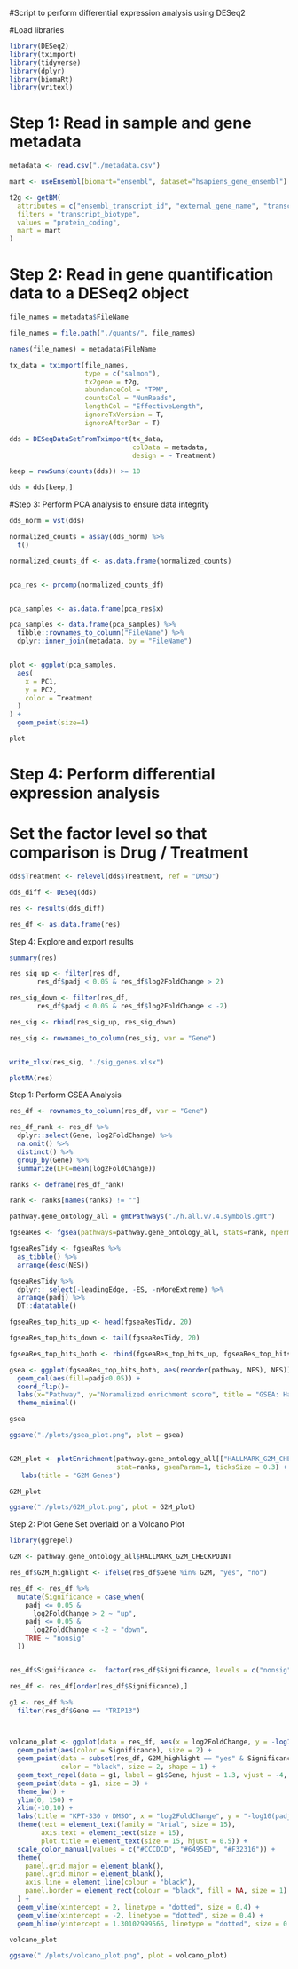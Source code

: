 #Script to perform differential expression analysis using DESeq2

#Load libraries
```r
library(DESeq2)
library(tximport)
library(tidyverse)
library(dplyr)
library(biomaRt)
library(writexl)
```

# Step 1: Read in sample and gene metadata

```r

metadata <- read.csv("./metadata.csv")

mart <- useEnsembl(biomart="ensembl", dataset="hsapiens_gene_ensembl")

t2g <- getBM(
  attributes = c("ensembl_transcript_id", "external_gene_name", "transcript_biotype"),
  filters = "transcript_biotype",
  values = "protein_coding",
  mart = mart
)

```

# Step 2: Read in gene quantification data to a DESeq2 object

```r

file_names = metadata$FileName

file_names = file.path("./quants/", file_names)

names(file_names) = metadata$FileName

tx_data = tximport(file_names,
                   type = c("salmon"),
                   tx2gene = t2g,
                   abundanceCol = "TPM",
                   countsCol = "NumReads",
                   lengthCol = "EffectiveLength",
                   ignoreTxVersion = T,
                   ignoreAfterBar = T)

dds = DESeqDataSetFromTximport(tx_data,
                               colData = metadata,
                               design = ~ Treatment)

keep = rowSums(counts(dds)) >= 10

dds = dds[keep,]

```

#Step 3: Perform PCA analysis to ensure data integrity

```r

dds_norm = vst(dds)

normalized_counts = assay(dds_norm) %>%
  t()

normalized_counts_df <- as.data.frame(normalized_counts)


pca_res <- prcomp(normalized_counts_df)


pca_samples <- as.data.frame(pca_res$x)

pca_samples <- data.frame(pca_samples) %>%
  tibble::rownames_to_column("FileName") %>%
  dplyr::inner_join(metadata, by = "FileName")


plot <- ggplot(pca_samples,
  aes(
    x = PC1,
    y = PC2,
    color = Treatment
  )
) +
  geom_point(size=4) 

plot

```


# Step 4: Perform differential expression analysis

# Set the factor level so that comparison is Drug / Treatment
```r

dds$Treatment <- relevel(dds$Treatment, ref = "DMSO")

```


```r

dds_diff <- DESeq(dds)

res <- results(dds_diff)

res_df <- as.data.frame(res)

```

Step 4: Explore and export results

```r
summary(res)
```


```r

res_sig_up <- filter(res_df,
       res_df$padj < 0.05 & res_df$log2FoldChange > 2)

res_sig_down <- filter(res_df,
       res_df$padj < 0.05 & res_df$log2FoldChange < -2)

res_sig <- rbind(res_sig_up, res_sig_down)

res_sig <- rownames_to_column(res_sig, var = "Gene")


write_xlsx(res_sig, "./sig_genes.xlsx")

```


```r

plotMA(res)

```

Step 1: Perform GSEA Analysis

```r

res_df <- rownames_to_column(res_df, var = "Gene")

res_df_rank <- res_df %>%
  dplyr::select(Gene, log2FoldChange) %>%
  na.omit() %>%
  distinct() %>%
  group_by(Gene) %>%
  summarize(LFC=mean(log2FoldChange))

ranks <- deframe(res_df_rank)

rank <- ranks[names(ranks) != ""]

pathway.gene_ontology_all = gmtPathways("./h.all.v7.4.symbols.gmt")

fgseaRes <- fgsea(pathways=pathway.gene_ontology_all, stats=rank, nperm=1000)

fgseaResTidy <- fgseaRes %>%
  as_tibble() %>%
  arrange(desc(NES))

fgseaResTidy %>%
  dplyr:: select(-leadingEdge, -ES, -nMoreExtreme) %>%
  arrange(padj) %>%
  DT::datatable()

fgseaRes_top_hits_up <- head(fgseaResTidy, 20)

fgseaRes_top_hits_down <- tail(fgseaResTidy, 20)

fgseaRes_top_hits_both <- rbind(fgseaRes_top_hits_up, fgseaRes_top_hits_down)

gsea <- ggplot(fgseaRes_top_hits_both, aes(reorder(pathway, NES), NES)) +
  geom_col(aes(fill=padj<0.05)) +
  coord_flip()+
  labs(x="Pathway", y="Noramalized enrichment score", title = "GSEA: Hallmarks") +
  theme_minimal()

gsea

ggsave("./plots/gsea_plot.png", plot = gsea)


G2M_plot <- plotEnrichment(pathway.gene_ontology_all[["HALLMARK_G2M_CHECKPOINT"]],
                           stat=ranks, gseaParam=1, ticksSize = 0.3) +
   labs(title = "G2M Genes")

G2M_plot

ggsave("./plots/G2M_plot.png", plot = G2M_plot)

```


Step 2: Plot Gene Set overlaid on a Volcano Plot


```r

library(ggrepel)

G2M <- pathway.gene_ontology_all$HALLMARK_G2M_CHECKPOINT

res_df$G2M_highlight <- ifelse(res_df$Gene %in% G2M, "yes", "no")

res_df <- res_df %>%
  mutate(Significance = case_when(
    padj <= 0.05 &
      log2FoldChange > 2 ~ "up",
    padj <= 0.05 &
      log2FoldChange < -2 ~ "down",
    TRUE ~ "nonsig"
  ))


res_df$Significance <-  factor(res_df$Significance, levels = c("nonsig", "up", "down"))

res_df <- res_df[order(res_df$Significance),]

g1 <- res_df %>%
  filter(res_df$Gene == "TRIP13")



volcano_plot <- ggplot(data = res_df, aes(x = log2FoldChange, y = -log10(padj))) +
  geom_point(aes(color = Significance), size = 2) +
  geom_point(data = subset(res_df, G2M_highlight == "yes" & Significance == "down"),
             color = "black", size = 2, shape = 1) +
  geom_text_repel(data = g1, label = g1$Gene, hjust = 1.3, vjust = -4, size = 5) +
  geom_point(data = g1, size = 3) +
  theme_bw() +
  ylim(0, 150) +
  xlim(-10,10) +
  labs(title = "KPT-330 v DMSO", x = "log2FoldChange", y = "-log10(padj)") +
  theme(text = element_text(family = "Arial", size = 15),
        axis.text = element_text(size = 15),
        plot.title = element_text(size = 15, hjust = 0.5)) +
  scale_color_manual(values = c("#CCCDCD", "#6495ED", "#F32316")) +
  theme(
    panel.grid.major = element_blank(),
    panel.grid.minor = element_blank(),
    axis.line = element_line(colour = "black"),
    panel.border = element_rect(colour = "black", fill = NA, size = 1)
  ) +
  geom_vline(xintercept = 2, linetype = "dotted", size = 0.4) +
  geom_vline(xintercept = -2, linetype = "dotted", size = 0.4) +
  geom_hline(yintercept = 1.30102999566, linetype = "dotted", size = 0.4)

volcano_plot

ggsave("./plots/volcano_plot.png", plot = volcano_plot)
```








